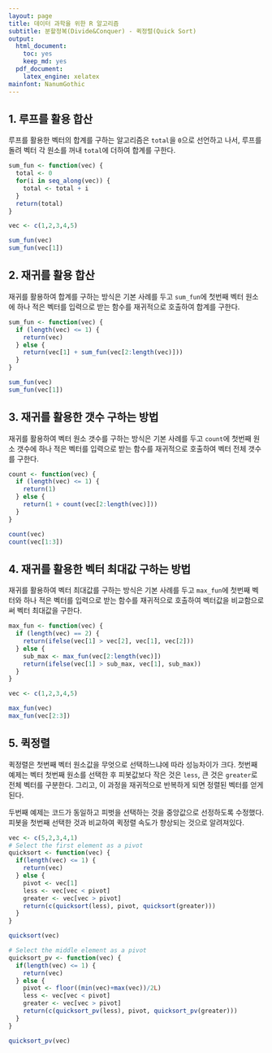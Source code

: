 ```yaml
---
layout: page
title: 데이터 과학을 위한 R 알고리즘
subtitle: 분할정복(Divide&Conquer) - 퀵정렬(Quick Sort)
output:
  html_document: 
    toc: yes
    keep_md: yes
  pdf_document:
    latex_engine: xelatex
mainfont: NanumGothic
---
```



## 1. 루프를 활용 합산 

루프를 활용한 벡터의 합계를 구하는 알고리즘은 `total`을 `0`으로 선언하고 나서,
루프를 돌려 벡터 각 원소를 꺼내 `total`에 더하여 합계를 구한다.

``` r
sum_fun <- function(vec) {
  total <- 0
  for(i in seq_along(vec)) {
    total <- total + i
  }
  return(total)
}

vec <- c(1,2,3,4,5)

sum_fun(vec)
sum_fun(vec[1])
```

## 2. 재귀를 활용 합산 

재귀를 활용하여 합계를 구하는 방식은 기본 사례를 두고 `sum_fun`에 첫번째 벡터 원소에 하나 적은 벡터를 입력으로 받는 함수를 
재귀적으로 호출하여 합계를 구한다.

``` r
sum_fun <- function(vec) {
  if (length(vec) <= 1) {
    return(vec)
  } else {
    return(vec[1] + sum_fun(vec[2:length(vec)]))
  }
}

sum_fun(vec)
sum_fun(vec[1])
```

## 3. 재귀를 활용한 갯수 구하는 방법

재귀를 활용하여 벡터 원소 갯수를 구하는 방식은 기본 사례를 두고 `count`에 첫번째 원소 갯수에 하나 적은 벡터를 입력으로 받는 함수를 
재귀적으로 호출하여 벡터 전체 갯수를 구한다.

``` r
count <- function(vec) {
  if (length(vec) <= 1) {
    return(1)
  } else {
    return(1 + count(vec[2:length(vec)]))
  }
}

count(vec)
count(vec[1:3])
```

## 4. 재귀를 활용한 벡터 최대값 구하는 방법

재귀를 활용하여 벡터 최대값를 구하는 방식은 기본 사례를 두고 `max_fun`에 첫번째 벡터와 하나 적은 벡터를 입력으로 받는 함수를 
재귀적으로 호출하여 벡터값을 비교함으로써 벡터 최대값을 구한다.

``` r
max_fun <- function(vec) {
  if (length(vec) == 2) {
    return(ifelse(vec[1] > vec[2], vec[1], vec[2]))
  } else {
    sub_max <- max_fun(vec[2:length(vec)])
    return(ifelse(vec[1] > sub_max, vec[1], sub_max))
  }
}

vec <- c(1,2,3,4,5)

max_fun(vec)
max_fun(vec[2:3])
```

## 5. 퀵정렬 

퀵정렬은 첫번째 벡터 원소값을 무엇으로 선택하느냐에 따라 성능차이가 크다.
첫번째 예제는 벡터 첫번째 원소를 선택한 후 피봇값보다 작은 것은 `less`,
큰 것은 `greater`로 전체 벡터를 구분한다. 
그리고, 이 과정을 재귀적으로 반복하게 되면 정렬된 벡터를 얻게 된다.

두번째 예제는 코드가 동일하고 피벗을 선택하는 것을 중앙값으로 선정하도록 수정했다.
피봇을 첫번째 선택한 것과 비교하여 퀵정렬 속도가 향상되는 것으로 알려져있다.

``` r
vec <- c(5,2,3,4,1)
# Select the first element as a pivot
quicksort <- function(vec) {
  if(length(vec) <= 1) {
    return(vec)
  } else {
    pivot <- vec[1]
    less <- vec[vec < pivot]
    greater <- vec[vec > pivot]
    return(c(quicksort(less), pivot, quicksort(greater)))
  }
}

quicksort(vec)

# Select the middle element as a pivot
quicksort_pv <- function(vec) {
  if(length(vec) <= 1) {
    return(vec)
  } else {
    pivot <- floor((min(vec)+max(vec))/2L)
    less <- vec[vec < pivot]
    greater <- vec[vec > pivot]
    return(c(quicksort_pv(less), pivot, quicksort_pv(greater)))
  }
}

quicksort_pv(vec)
```

